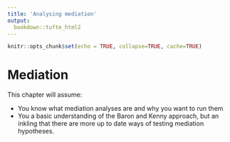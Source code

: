 ```yaml
---
title: 'Analysing mediation'
output:
  bookdown::tufte_html2
---
```


```r
knitr::opts_chunk$set(echo = TRUE, collapse=TRUE, cache=TRUE)
```


# Mediation {#mediation}


This chapter will assume:

- You know what mediation analyses are and why you want to run them
- You a basic understanding of the Baron and Kenny approach, but an inkling that there are more up to date ways of testing mediation hypotheses.



<!-- 

http://lavaan.ugent.be/tutorial/mediation.html


# indirect effect (a*b)
             ab := a*b
           # total effect
             total := c + (a*b) 


-->
